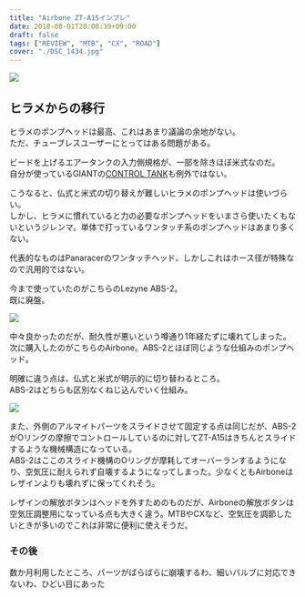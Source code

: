 ---
title: "Airbone ZT-A15インプレ"
date: 2018-08-01T20:08:39+09:00
draft: false
tags: ["REVIEW", "MTB", "CX", "ROAD"]
cover: "./DSC_1434.jpg"
---

![ ](./DSC_1434.jpg)

## ヒラメからの移行

ヒラメのポンプヘッドは最高、これはあまり議論の余地がない。  
ただ、チューブレスユーザーにとってはある問題がある。

ビードを上げるエアータンクの入力側規格が、一部を除きほぼ米式なのだ。  
自分が使っているGIANTの[CONTROL TANK](https://www.giant.co.jp/giant18/acc_datail.php?p_id=A0000520)も例外ではない。

こうなると、仏式と米式の切り替えが難しいヒラメのポンプヘッドは使いづらい。  
しかし、ヒラメに慣れていると力の必要なポンプヘッドをいまさら使いたくもないというジレンマ。単体で打っているワンタッチ系のポンプヘッドはあまり多くない。

代表的なものはPanaracerのワンタッチヘッド、しかしこれはホース径が特殊なので汎用的ではない。

<Amzn asin="B01EKOVX1G">

今まで使っていたのがこちらのLezyne ABS-2。  
既に廃盤。

![ ](./DSC_1433.jpg)

中々良かったのだが、耐久性が悪いという噂通り1年経たずに壊れてしまった。  
次に購入したのがこちらのAirbone。ABS-2とほぼ同じような仕組みのポンプヘッド。

<Amzn asin="B072LTF86P">

明確に違う点は、仏式と米式が明示的に切り替わるところ。  
ABS-2はどちらも区別なくねじ込んでいく仕組み。

![ ](./DSC_1431.jpg)

また、外側のアルマイトパーツをスライドさせて固定する点は同じだが、ABS-2がOリングの摩擦でコントロールしているのに対してZT-A15はきちんとスライドするような機械構造になっている。  
ABS-2はここのスライド機構のOリングが摩耗してオーバーランするようになり、空気圧に耐えられず自壊するようになってしまった。少なくともAirboneはレザインよりも壊れずに保ってくれそう。

レザインの解放ボタンはヘッドを外すためのものだが、Airboneの解放ボタンは空気圧調整用になっている点も大きく違う。MTBやCXなど、空気圧を調節したいときが多いのでこれは非常に便利に使えそうだ。

### その後

数か月利用したところ、パーツがばらばらに崩壊するわ、細いバルブに対応できないわ、ひどい目にあった

<Amzn asin="B01G1O3JCY">
